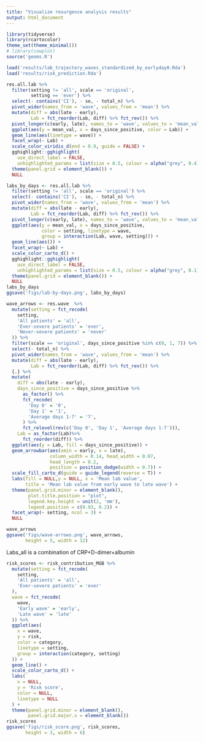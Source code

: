 ```yaml
---
title: "Visualize resurgence analysis results"
output: html_document
---
```


```r
library(tidyverse)
library(rcartocolor)
theme_set(theme_minimal())
# library(cowplot)
source('geoms.R')
```

```r
load('results/lab_trajectory_waves_standardized_by_earlyday0.Rda')
load('results/risk_prediction.Rda')
```

```r
res.all.lab %>% 
  filter(setting != 'all', scale == 'original',
         setting == 'ever') %>% 
  select(- contains('CI'), - se, - total_n) %>% 
  pivot_wider(names_from = 'wave', values_from = 'mean') %>% 
  mutate(diff = abs(late - early),
         Lab = fct_reorder(Lab, diff) %>% fct_rev()) %>% 
  pivot_longer(c(early, late), names_to = 'wave', values_to = 'mean_val') %>% 
  ggplot(aes(y = mean_val, x = days_since_positive, color = Lab)) +
  geom_line(aes(linetype = wave)) + 
  facet_wrap(~ Lab) +
  scale_color_viridis_d(end = 0.9, guide = FALSE) +
  gghighlight::gghighlight(
    use_direct_label = FALSE,
    unhighlighted_params = list(size = 0.5, colour = alpha("grey", 0.4))) +
  theme(panel.grid = element_blank()) +
  NULL
```

```r
labs_by_days <- res.all.lab %>% 
  filter(setting != 'all', scale == 'original') %>% 
  select(- contains('CI'), - se, - total_n) %>% 
  pivot_wider(names_from = 'wave', values_from = 'mean') %>% 
  mutate(diff = abs(late - early),
         Lab = fct_reorder(Lab, diff) %>% fct_rev()) %>% 
  pivot_longer(c(early, late), names_to = 'wave', values_to = 'mean_val') %>% 
  ggplot(aes(y = mean_val, x = days_since_positive, 
             color = setting, linetype = wave,
             group = interaction(Lab, wave, setting))) +
  geom_line(aes()) + 
  facet_wrap(~ Lab) +
  scale_color_carto_d() +
  gghighlight::gghighlight(
    use_direct_label = FALSE,
    unhighlighted_params = list(size = 0.5, colour = alpha("grey", 0.1))) +
  theme(panel.grid = element_blank()) +
  NULL
labs_by_days
ggsave('figs/lab-by-days.png', labs_by_days)
```

```r
wave_arrows <- res.wave  %>%
  mutate(setting = fct_recode(
    setting,
    'All patients' = 'all',
    'Ever-severe patients' = 'ever',
    'Never-severe patients' = 'never'
  )) %>% 
  filter(scale == 'original', days_since_positive %in% c(0, 1, 7)) %>% 
  select(- total_n) %>% 
  pivot_wider(names_from = 'wave', values_from = 'mean') %>% 
  mutate(diff = abs(late - early),
         Lab = fct_reorder(Lab, diff) %>% fct_rev()) %>% 
  {.} %>% 
  mutate(
    diff = abs(late - early),
    days_since_positive = days_since_positive %>% 
      as_factor() %>% 
      fct_recode(
        'Day 0' = '0',
        'Day 1' = '1',
        'Average days 1-7' = '7',
      ) %>% 
      fct_relevel(rev(c('Day 0', 'Day 1', 'Average days 1-7'))),
    Lab = as_factor(Lab)%>% 
      fct_reorder(diff)) %>% 
  ggplot(aes(y = Lab, fill = days_since_positive)) +
  geom_arrowbar(aes(xmin = early, x = late), 
                column_width = 0.14, head_width = 0.07,
                head_length = 0.2,
                position = position_dodge(width = 0.7)) +
  scale_fill_carto_d(guide = guide_legend(reverse = T)) +
  labs(fill = NULL,y = NULL, x = 'Mean lab value',
       title = 'Mean lab value from early wave to late wave') +
  theme(panel.grid.minor = element_blank(),
        plot.title.position = "plot",
        legend.key.height = unit(2, 'mm'),
        legend.position = c(0.93, 0.2)) +
  facet_wrap(~ setting, ncol = 3) +
  NULL

wave_arrows
ggsave('figs/wave-arrows.png', wave_arrows,
       height = 5, width = 12)
```

Labs_all is a combination of CRP+D-dimer+albumin
```r
risk_scores <- risk_contribution_MGB %>%
  mutate(setting = fct_recode(
    setting,
    'All patients' = 'all',
    'Ever-severe patients' = 'ever'
  ),
  wave = fct_recode(
    wave,
    'Early wave' = 'early',
    'Late wave' = 'late'
  )) %>%
  ggplot(aes(
    x = wave,
    y = risk,
    color = category,
    linetype = setting,
    group = interaction(category, setting)
  )) +
  geom_line() +
  scale_color_carto_d() +
  labs(
    x = NULL,
    y = 'Risk score',
    color = NULL,
    linetype = NULL
  ) +
  theme(panel.grid.minor = element_blank(),
        panel.grid.major.x = element_blank())
risk_scores
ggsave('figs/risk_score.png', risk_scores,
       height = 3, width = 6)
```

